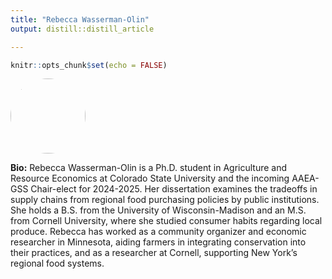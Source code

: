 ```yaml
---
title: "Rebecca Wasserman-Olin"
output: distill::distill_article

---
```


```r
knitr::opts_chunk$set(echo = FALSE)
```


:::float-left

<img src="images/Rebecca_Wasserman-Olin.png" style="width: 120px; height: 120px; object-fit: cover; border-radius: 50%;">

**Bio:** Rebecca Wasserman-Olin is a Ph.D. student in Agriculture and Resource Economics at Colorado State University and the incoming AAEA-GSS Chair-elect for 2024-2025. Her dissertation examines the tradeoffs in supply chains from regional food purchasing policies by public institutions. She holds a B.S. from the University of Wisconsin-Madison and an M.S. from Cornell University, where she studied consumer habits regarding local produce. Rebecca has worked as a community organizer and economic researcher in Minnesota, aiding farmers in integrating conservation into their practices, and as a researcher at Cornell, supporting New York's regional food systems. 


:::









